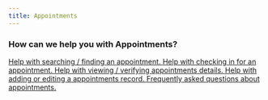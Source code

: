 ```yaml
---
title: Appointments
---
```


### How can we help you with Appointments?


<CardGrid stagger>
	<a href="/appointments/search">
    <Card title="Search Appointments" icon="seti:happenings">
		Help with searching / finding an appointment.
	</Card></a>
	<a href="/appointments/checkin">
    <Card title="Appointment Check In" icon="approve-check">
		Help with checking in for an appointment.
	</Card></a>
	<a href="/appointments/details">
    <Card title="Appointment Details" icon="pnpm">
		Help with viewing / verifying appointments details.
	</Card></a>
	<a href="/appointments/add_edit">
    <Card title="Add or Edit Patients" icon="pencil">
		Help with adding or editing a appointments record.
	</Card></a>
	<a href="/appointments/faq">
    <Card title="Appointments FAQ" icon="information">
		Frequently asked questions about appointments.
	</Card></a>
</CardGrid>
